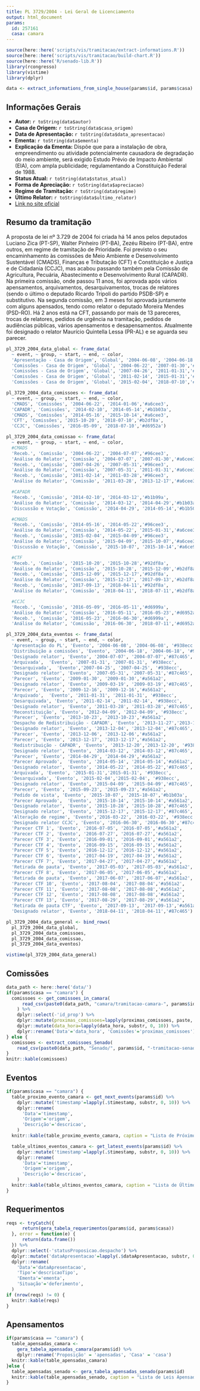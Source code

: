 ```yaml
---
title: PL 3729/2004 - Lei Geral de Licenciamento
output: html_document
params:
  id: 257161
  casa: camara
---
```


```r
source(here::here('scripts/vis/tramitacao/extract-informations.R'))
source(here::here('scripts/vis/tramitacao/build-chart.R'))
source(here::here('R/senado-lib.R'))
library(rcongresso)
library(vistime)
library(dplyr)

data <- extract_informations_from_single_house(params$id, params$casa)
```

## Informações Gerais
- **Autor:** `r toString(data$autor)`
- **Casa de Origem:** `r toString(data$casa_origem)`
- **Data de Apresentação:** `r toString(data$data_apresentacao)`
- **Ementa:** `r toString(data$ementa)`
- **Explicação da Ementa:** Dispõe que para a instalação de obra, empreendimento ou atividade potencialmente causadora de degradação do meio ambiente, será exigido Estudo Prévio de Impacto Ambiental (EIA), com ampla publicidade; regulamentando a Constituição Federal de 1988.
- **Status Atual:** `r toString(data$status_atual)`
- **Forma de Apreciação:** `r toString(data$apreciacao)`
- **Regime de Tramitação:** `r toString(data$regime)`
- **Último Relator:** `r toString(data$ultimo_relator)`
- [Link no site oficial](http://www.camara.gov.br/proposicoesWeb/fichadetramitacao?idProposicao=`r params$id`)

## Resumo da tramitação
A proposta de lei nº 3.729 de 2004 foi criada há 14 anos pelos deputados Luciano Zica (PT-SP), Walter Pinheiro (PT-BA), Zezéu Ribeiro (PT-BA), entre outros, em regime de tramitação de Prioridade. Foi previsto o seu encaminhamento às comissões de Meio Ambiente e Desenvolvimento Sustentável (CMADS), Finanças e Tributação (CFT) e Constituição e Justiça e de Cidadania (CCJC), mas acabou passando também pela Comissão de Agricultura, Pecuária, Abastecimento e Desenvolvimento Rural (CAPADR). Na primeira comissão, onde passou 11 anos, foi aprovada após vários apensamentos, arquivamentos, desarquivamentos, trocas de relatores (sendo o último o deputado Ricardo Tripoli do partido PSDB-SP) e substitutivo. Na segunda comissão, em 3 meses foi aprovada juntamente com alguns apensados, tendo como relator o deputado Moreira Mendes (PSD-RO). Há 2 anos está na CFT, passando por mais de 13 pareceres, trocas de relatores, pedidos de urgência na tramitação, pedidos de audiências públicas, vários apensamentos e desapensamentos. Atualmente foi designado o relator Maurício Quintella Lessa (PR-AL) e se aguarda seu parecer.

```r

pl_3729_2004_data_global <- frame_data(
  ~ event, ~ group, ~ start, ~ end, ~ color,
  'Apresentação - Casa de Origem', 'Global', '2004-06-08', '2004-06-18','#d6952a',
  'Comissões - Casa de Origem', 'Global', '2004-06-22', '2007-01-30','#938ecc',
  'Comissões - Casa de Origem', 'Global', '2007-04-26', '2011-01-31','#938ecc',
  'Comissões - Casa de Origem', 'Global', '2011-02-14', '2015-01-31','#938ecc',
  'Comissões - Casa de Origem', 'Global', '2015-02-04', '2018-07-10','#938ecc')

pl_3729_2004_data_comissoes <- frame_data(
  ~ event, ~ group, ~ start, ~ end, ~ color,
  'CMADS', 'Comissões', '2004-06-22', '2014-01-06','#a6cee3',
  'CAPADR', 'Comissões', '2014-02-10', '2014-05-14','#b1b03a',
  'CMADS', 'Comissões', '2014-05-16', '2015-10-14','#a6cee3',
  'CFT', 'Comissões', '2015-10-20', '2018-07-10','#b2df8a',
  'CCJC', 'Comissões', '2016-05-09', '2018-07-10','#d6952a')

pl_3729_2004_data_comissao <- frame_data(
  ~ event, ~ group, ~ start, ~ end, ~ color,
  #CMADS
  'Receb.', 'Comissão', '2004-06-22', '2004-07-07','#96cee3',
  'Análise do Relator', 'Comissão', '2004-07-07', '2007-01-30','#a6cee3',
  'Receb.', 'Comissão', '2007-04-26', '2007-05-31','#96cee3',
  'Análise do Relator', 'Comissão', '2007-05-31', '2011-01-31','#a6cee3',
  'Receb.', 'Comissão', '2011-02-14', '2011-03-28','#96cee3',
  'Análise do Relator', 'Comissão', '2011-03-28', '2013-12-17','#a6cee3',

  #CAPADR
  'Receb.', 'Comissão', '2014-02-10', '2014-03-12','#b1b99a',
  'Análise do Relator', 'Comissão', '2014-03-12', '2014-04-29','#b1b03a',
  'Discussão e Votação', 'Comissão', '2014-04-29', '2014-05-14','#b1b50a',

  #CMADS
  'Receb.', 'Comissão', '2014-05-16', '2014-05-22','#96cee3',
  'Análise do Relator', 'Comissão', '2014-05-22', '2015-01-31','#a6cee3',
  'Receb.', 'Comissão', '2015-02-04', '2015-04-09','#96cee3',
  'Análise do Relator', 'Comissão', '2015-04-09', '2015-10-07','#a6cee3',
  'Discussão e Votação', 'Comissão', '2015-10-07', '2015-10-14','#a6ce93',

  #CTF
  'Receb.', 'Comissão', '2015-10-20', '2015-10-28','#92df8a',
  'Análise do Relator', 'Comissão', '2015-10-28', '2015-12-09','#b2df8a',
  'Receb.', 'Comissão', '2015-12-09', '2015-12-17','#92df8a',
  'Análise do Relator', 'Comissão', '2015-12-17', '2017-09-13','#b2df8a',
  'Receb.', 'Comissão', '2017-09-13', '2018-04-11','#92df8a',
  'Análise do Relator', 'Comissão', '2018-04-11', '2018-07-11','#b2df8a',

  #CCJC
  'Receb.', 'Comissão', '2016-05-09', '2016-05-11','#d6999a',
  'Análise do Relator', 'Comissão', '2016-05-11', '2016-05-23','#d6952a',
  'Receb.', 'Comissão', '2016-05-23', '2016-06-30','#d6999a',
  'Análise do Relator', 'Comissão', '2016-06-30', '2018-07-11','#d6952a')

pl_3729_2004_data_eventos <- frame_data(
  ~ event, ~ group, ~ start, ~ end, ~ color,
  'Apresentação do PL', 'Evento', '2004-06-08', '2004-06-08', '#938ecc',
  'Distribuição a comissões', 'Evento', '2004-06-18', '2004-06-18', '#938ecc',
  'Designado relator', 'Evento', '2004-07-07', '2004-07-07','#87c465',
  'Arquivada',  'Evento', '2007-01-31', '2007-01-31', '#938ecc',
  'Desarquivada',  'Evento','2007-04-25', '2007-04-25', '#938ecc',
  'Designado relator', 'Evento', '2007-05-31', '2007-05-31','#87c465',
  'Parecer', 'Evento', '2009-01-30', '2009-01-30','#a561a2',
  'Designado relator', 'Evento', '2009-03-19', '2009-03-19','#87c465',
  'Parecer', 'Evento', '2009-12-16', '2009-12-16','#a561a2',
  'Arquivado',  'Evento', '2011-01-31', '2011-01-31', '#938ecc',
  'Desarquivada', 'Evento', '2011-02-14', '2011-02-14', '#938ecc',
  'Designado relator', 'Evento', '2011-03-28', '2011-03-28','#87c465',
  'Reconstituição', 'Evento', '2012-04-09', '2012-04-09', '#938ecc',
  'Parecer', 'Evento', '2013-10-23', '2013-10-23','#a561a2',
  'Despacho de Redistribuição - CAPADR', 'Evento', '2013-11-27','2013-11-27', '#938ecc',
  'Designado relator', 'Evento', '2013-12-04', '2013-12-04','#87c465',
  'Parecer', 'Evento', '2013-12-06', '2013-12-06','#a561a2',
  'Parecer', 'Evento', '2013-12-17', '2013-12-17','#a561a2',
  'Redistribuição - CAPADR', 'Evento', '2013-12-20','2013-12-20', '#938ecc',
  'Designado relator', 'Evento', '2014-03-12', '2014-03-12','#87c465',
  'Parecer', 'Evento', '2014-04-29', '2014-04-29','#a561a2',
  'Parecer Aprovado',  'Evento', '2014-05-14', '2014-05-14','#a561a2',
  'Designado relator', 'Evento', '2014-05-22', '2014-05-22','#87c465',
  'Arquivada', 'Evento', '2015-01-31','2015-01-31', '#938ecc',
  'Desarquivada', 'Evento', '2015-02-04','2015-02-04', '#938ecc',
  'Designado relator', 'Evento', '2015-04-09', '2015-04-09','#87c465',
  'Parecer', 'Evento', '2015-09-23', '2015-09-23','#a561a2',
  'Pedido de vista', 'Evento', '2015-10-07', '2015-10-07','#b1b03a',
  'Parecer Aprovado',  'Evento', '2015-10-14', '2015-10-14','#a561a2',
  'Designado relator', 'Evento', '2015-10-28', '2015-10-28','#87c465',
  'Designado relator', 'Evento', '2015-12-17', '2015-12-17','#87c465',
  'Alteração de regime', 'Evento','2016-03-22', '2016-03-22', '#938ecc',
  'Designado relator CCJC', 'Evento', '2016-06-30', '2016-06-30','#87c465',
  'Parecer CTF 1', 'Evento', '2016-07-05', '2016-07-05','#a561a2',
  'Parecer CTF 2', 'Evento', '2016-07-27', '2016-07-27','#a561a2',
  'Parecer CTF 3', 'Evento', '2016-09-01', '2016-09-01','#a561a2',
  'Parecer CTF 4', 'Evento', '2016-09-15', '2016-09-15','#a561a2',
  'Parecer CTF 5', 'Evento', '2016-12-12', '2016-12-12','#a561a2',
  'Parecer CTF 6', 'Evento', '2017-04-19', '2017-04-19','#a561a2',
  'Parecer CTF 7', 'Evento', '2017-04-27', '2017-04-27','#a561a2',
  'Retirada de pauta', 'Evento', '2017-05-03', '2017-05-03','#a561a2',
  'Parecer CTF 8', 'Evento', '2017-06-05', '2017-06-05','#a561a2',
  'Retirada de pauta', 'Evento', '2017-06-07', '2017-06-07','#a561a2',
  'Parecer CTF 10', 'Evento', '2017-08-04', '2017-08-04','#a561a2',
  'Parecer CTF 11', 'Evento', '2017-08-08', '2017-08-08','#a561a2',
  'Parecer CTF 12', 'Evento', '2017-08-08', '2017-08-08','#a561a2',
  'Parecer CTF 13', 'Evento', '2017-08-29', '2017-08-29','#a561a2',
  'Retirada de pauta CTF', 'Evento', '2017-09-13', '2017-09-13','#a561a2',
  'Designado relator', 'Evento', '2018-04-11', '2018-04-11','#87c465')

pl_3729_2004_data_general <- bind_rows(
  pl_3729_2004_data_global,
  pl_3729_2004_data_comissoes,
  pl_3729_2004_data_comissao,
  pl_3729_2004_data_eventos)

vistime(pl_3729_2004_data_general)
```

## Comissões
```r
data_path <- here::here('data/')
if(params$casa == "camara") {
  comissoes <- get_comissoes_in_camara(
      read_csv(paste0(data_path, "camara/tramitacao-camara-", params$id, ".csv"))
    ) %>%
    dplyr::select(-'id_prop') %>%
    dplyr::mutate(proximas_comissoes=lapply(proximas_comissoes, paste, collapse=', ')) %>%
    dplyr::mutate(data_hora=lapply(data_hora, substr, 0, 10)) %>%
    dplyr::rename('Data'='data_hora', 'Comissões'='proximas_comissoes')
} else {
  comissoes <- extract_comissoes_Senado(
    read_csv(paste0(data_path, "Senado/", params$id, "-tramitacao-senado.csv")))
}
knitr::kable(comissoes)
```

## Eventos
```r
if(params$casa == "camara") {
  table_proximo_evento_camara <- get_next_events(params$id) %>%
    dplyr::mutate('timestamp'=lapply(.$timestamp, substr, 0, 10)) %>%
    dplyr::rename(
      'Data'='timestamp',
      'Origem'='origem',
      'Descrição'='descricao',
    )
  knitr::kable(table_proximo_evento_camara, caption = "Lista de Próximos eventos")

  table_ultimos_eventos_camara <- get_latest_events(params$id) %>%
    dplyr::mutate('timestamp'=lapply(.$timestamp, substr, 0, 10)) %>%
    dplyr::rename(
      'Data'='timestamp',
      'Origem'='origem',
      'Descrição'='descricao',
    )
  knitr::kable(table_ultimos_eventos_camara, caption = "Lista de Últimos eventos")
}
```

## Requerimentos
```r
reqs <- tryCatch({
      return(gera_tabela_requerimentos(params$id, params$casa))
  }, error = function(e) {
      return(data.frame())
  }) %>%
  dplyr::select(-'statusProposicao.despacho') %>%
  dplyr::mutate('dataApresentacao'=lapply(.$dataApresentacao, substr, 0, 10)) %>%
  dplyr::rename(
    'Data'='dataApresentacao',
    'Tipo'='descricaoTipo',
    'Ementa'='ementa',
    'Situação'='deferimento',
  )
if (nrow(reqs) != 0) {
  knitr::kable(reqs)
}
```

## Apensamentos
```r
if(params$casa == "camara") {
  table_apensadas_camara <-
    gera_tabela_apensadas_camara(params$id) %>%
    dplyr::rename('Proposição' = 'apensadas', 'Casa' = 'casa')
  knitr::kable(table_apensadas_camara)
}else {
  table_apensadas_senado <- gera_tabela_apensadas_senado(params$id)
  knitr::kable(table_apensadas_senado, caption = "Lista de Leis Apensadas Senado")
}
```
